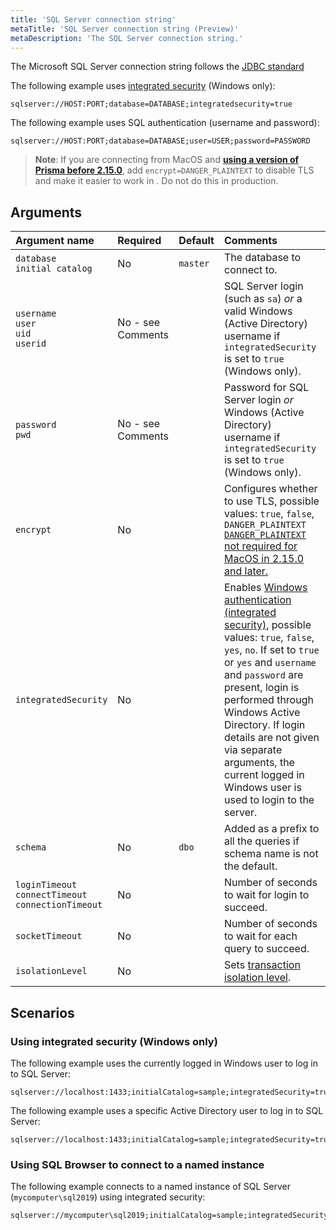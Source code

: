 ```yaml
---
title: 'SQL Server connection string'
metaTitle: 'SQL Server connection string (Preview)'
metaDescription: 'The SQL Server connection string.'
---
```


<TopBlock>

The Microsoft SQL Server connection string follows the [JDBC standard](https://docs.microsoft.com/en-us/sql/connect/jdbc/building-the-connection-url?view=sql-server-ver15)

The following example uses [integrated security](https://docs.microsoft.com/en-us/dotnet/framework/data/adonet/sql/authentication-in-sql-server) (Windows only):

```
sqlserver://HOST:PORT;database=DATABASE;integratedsecurity=true
```

The following example uses SQL authentication (username and password):

```
sqlserver://HOST:PORT;database=DATABASE;user=USER;password=PASSWORD
```

> **Note**: If you are connecting from MacOS and **[using a version of Prisma before 2.15.0](https://github.com/prisma/tiberius/issues/65)**, add `encrypt=DANGER_PLAINTEXT` to disable TLS and make it easier to work in . Do not do this in production.

</TopBlock>


## Arguments

| Argument name                                                 | Required          | Default  | Comments                                                                                                                                                                                                                                                                                                               |
| :------------------------------------------------------------ | :---------------- | :------- | :----------------------------------------------------------------------------------------------------------------------------------------------------------------------------------------------------------------------------------------------------------------------------------------------------------------------|
| `database`<br />`initial catalog`                             | No                | `master` | The database to connect to.                                                                                                                                                                                                                                                                                            |
| `username`<br />`user`<br />`uid`<br />`userid`               | No - see Comments |          | SQL Server login (such as `sa`) *or* a valid Windows (Active Directory) username if `integratedSecurity` is set to `true` (Windows only).                                                                                                                                                                             |
| `password`<br />`pwd`                                         | No - see Comments |          | Password for SQL Server login *or* Windows (Active Directory) username if `integratedSecurity` is set to `true` (Windows only).                                                                                                                                                                                       |
| `encrypt`                                                     | No                |          | Configures whether to use TLS, possible values: `true`, `false`, `DANGER_PLAINTEXT` [`DANGER_PLAINTEXT` not required for MacOS in 2.15.0 and later.](https://github.com/prisma/tiberius/issues/65)                                                                                                                                                                                                                                    |
| `integratedSecurity`                                         | No                |          | Enables [Windows authentication (integrated security)](https://docs.microsoft.com/en-us/dotnet/framework/data/adonet/sql/authentication-in-sql-server), possible values: `true`, `false`, `yes`, `no`. If set to `true` or `yes` and `username` and `password` are present, login is performed through Windows Active Directory. If login details are not given via separate arguments, the current logged in Windows user is used to login to the server. |
| `schema`                                                      | No                | `dbo`    | Added as a prefix to all the queries if schema name is not the default.                                                                                                                                                                                                                                                |
| `loginTimeout`<br />`connectTimeout`<br />`connectionTimeout` | No                |          | Number of seconds to wait for login to succeed.                                                                                                                                                                                                                                                                        |
| `socketTimeout`                                               | No                |          | Number of seconds to wait for each query to succeed.                                                                                                                                                                                                                                                                  |
| `isolationLevel`                                              | No                |          | Sets [transaction isolation level](https://docs.microsoft.com/en-us/sql/t-sql/statements/set-transaction-isolation-level-transact-sql?view=sql-server-ver15).                                                                                                                                                          |

## Scenarios

### Using integrated security (Windows only)

The following example uses the currently logged in Windows user to log in to SQL Server:

```
sqlserver://localhost:1433;initialCatalog=sample;integratedSecurity=true;trustServerCertificate=true;
```

The following example uses a specific Active Directory user to log in to SQL Server:

```
sqlserver://localhost:1433;initialCatalog=sample;integratedSecurity=true;username=prisma;password=aBcD1234;trustServerCertificate=true;
```

### Using SQL Browser to connect to a named instance

The following example connects to a named instance of SQL Server (`mycomputer\sql2019`) using integrated security:

```
sqlserver://mycomputer\sql2019;initialCatalog=sample;integratedSecurity=true;trustServerCertificate=true;
```
